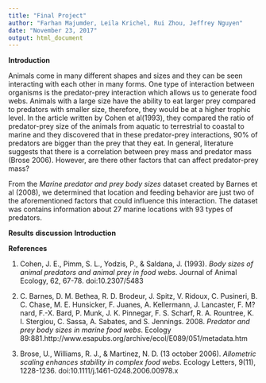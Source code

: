 ```yaml
---
title: "Final Project"
author: "Farhan Majumder, Leila Krichel, Rui Zhou, Jeffrey Nguyen"
date: "November 23, 2017"
output: html_document
---
```


**Introduction**

Animals come in many different shapes and sizes and they can be seen interacting with each other in many forms.  One type of interaction between organisms is the predator-prey interaction which allows us to generate food webs. Animals with a large size have the ability to eat larger prey compared to predators with smaller size, therefore, they would be at a higher trophic level.  In the article written by Cohen et al(1993),  they compared the ratio of predator-prey size of the animals from aquatic to terrestrial to coastal to marine and they discovered that in these predator-prey interactions, 90% of predators are bigger than the prey that they eat.  In general, literature suggests that there is a correlation between prey mass and predator mass (Brose 2006).  However, are there other factors that can affect predator-prey mass?  

From the *Marine predator and prey body sizes* dataset created by Barnes et al (2008), we determined that location and feeding behavior are just two of the aforementioned factors that could influence this interaction.  The dataset was contains information about 27 marine locations with 93 types of predators.  


**Results**
**discussion**
**Introduction**

**References**

1) Cohen, J. E., Pimm, S. L., Yodzis, P., & Saldana, J. (1993). *Body sizes of animal predators and animal prey in food webs*. Journal of Animal Ecology, 62, 67-78. doi:10.2307/5483

2) C. Barnes, D. M. Bethea, R. D. Brodeur, J. Spitz, V. Ridoux, C. Pusineri, B. C. Chase, M. E. Hunsicker, F. Juanes, A. Kellermann, J. Lancaster, F. M?nard, F.-X. Bard, P. Munk, J. K. Pinnegar, F. S. Scharf, R. A. Rountree, K. I. Stergiou, C. Sassa, A. Sabates, and S. Jennings. 2008. *Predator and prey body sizes in marine food webs*. Ecology 89:881.http://www.esapubs.org/archive/ecol/E089/051/metadata.htm

3) Brose, U., Williams, R. J., & Martinez, N. D. (13 october 2006). *Allometric scaling enhances stability in complex food webs*. Ecology Letters, 9(11), 1228-1236. doi:10.1111/j.1461-0248.2006.00978.x





